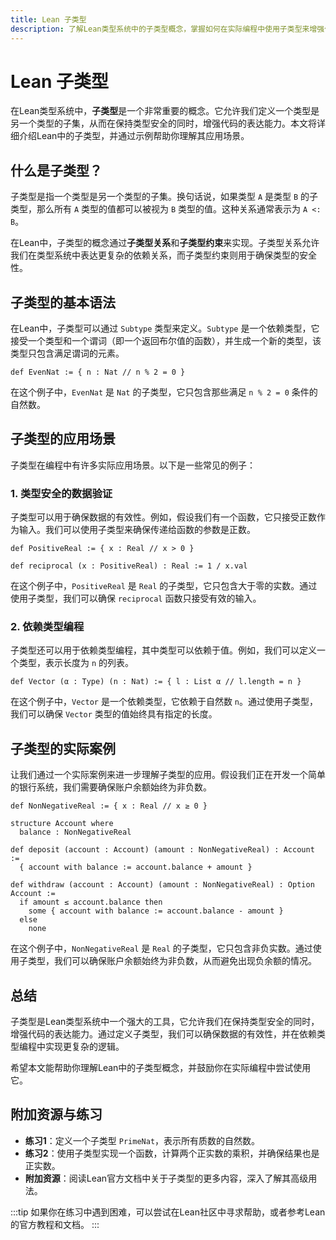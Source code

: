 ```yaml
---
title: Lean 子类型
description: 了解Lean类型系统中的子类型概念，掌握如何在实际编程中使用子类型来增强代码的灵活性和安全性。
---
```


# Lean 子类型

在Lean类型系统中，**子类型**是一个非常重要的概念。它允许我们定义一个类型是另一个类型的子集，从而在保持类型安全的同时，增强代码的表达能力。本文将详细介绍Lean中的子类型，并通过示例帮助你理解其应用场景。

## 什么是子类型？

子类型是指一个类型是另一个类型的子集。换句话说，如果类型 `A` 是类型 `B` 的子类型，那么所有 `A` 类型的值都可以被视为 `B` 类型的值。这种关系通常表示为 `A <: B`。

在Lean中，子类型的概念通过**子类型关系**和**子类型约束**来实现。子类型关系允许我们在类型系统中表达更复杂的依赖关系，而子类型约束则用于确保类型的安全性。

## 子类型的基本语法

在Lean中，子类型可以通过 `Subtype` 类型来定义。`Subtype` 是一个依赖类型，它接受一个类型和一个谓词（即一个返回布尔值的函数），并生成一个新的类型，该类型只包含满足谓词的元素。

```lean
def EvenNat := { n : Nat // n % 2 = 0 }
```

在这个例子中，`EvenNat` 是 `Nat` 的子类型，它只包含那些满足 `n % 2 = 0` 条件的自然数。

## 子类型的应用场景

子类型在编程中有许多实际应用场景。以下是一些常见的例子：

### 1. 类型安全的数据验证

子类型可以用于确保数据的有效性。例如，假设我们有一个函数，它只接受正数作为输入。我们可以使用子类型来确保传递给函数的参数是正数。

```lean
def PositiveReal := { x : Real // x > 0 }

def reciprocal (x : PositiveReal) : Real := 1 / x.val
```

在这个例子中，`PositiveReal` 是 `Real` 的子类型，它只包含大于零的实数。通过使用子类型，我们可以确保 `reciprocal` 函数只接受有效的输入。

### 2. 依赖类型编程

子类型还可以用于依赖类型编程，其中类型可以依赖于值。例如，我们可以定义一个类型，表示长度为 `n` 的列表。

```lean
def Vector (α : Type) (n : Nat) := { l : List α // l.length = n }
```

在这个例子中，`Vector` 是一个依赖类型，它依赖于自然数 `n`。通过使用子类型，我们可以确保 `Vector` 类型的值始终具有指定的长度。

## 子类型的实际案例

让我们通过一个实际案例来进一步理解子类型的应用。假设我们正在开发一个简单的银行系统，我们需要确保账户余额始终为非负数。

```lean
def NonNegativeReal := { x : Real // x ≥ 0 }

structure Account where
  balance : NonNegativeReal

def deposit (account : Account) (amount : NonNegativeReal) : Account :=
  { account with balance := account.balance + amount }

def withdraw (account : Account) (amount : NonNegativeReal) : Option Account :=
  if amount ≤ account.balance then
    some { account with balance := account.balance - amount }
  else
    none
```

在这个例子中，`NonNegativeReal` 是 `Real` 的子类型，它只包含非负实数。通过使用子类型，我们可以确保账户余额始终为非负数，从而避免出现负余额的情况。

## 总结

子类型是Lean类型系统中一个强大的工具，它允许我们在保持类型安全的同时，增强代码的表达能力。通过定义子类型，我们可以确保数据的有效性，并在依赖类型编程中实现更复杂的逻辑。

希望本文能帮助你理解Lean中的子类型概念，并鼓励你在实际编程中尝试使用它。

## 附加资源与练习

- **练习1**：定义一个子类型 `PrimeNat`，表示所有质数的自然数。
- **练习2**：使用子类型实现一个函数，计算两个正实数的乘积，并确保结果也是正实数。
- **附加资源**：阅读Lean官方文档中关于子类型的更多内容，深入了解其高级用法。

:::tip
如果你在练习中遇到困难，可以尝试在Lean社区中寻求帮助，或者参考Lean的官方教程和文档。
:::